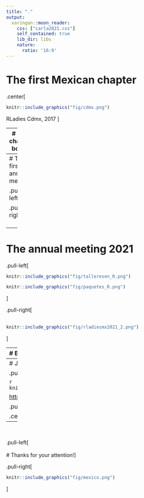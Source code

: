 ```yaml
---
title: "."
output:
  xaringan::moon_reader:
    css: ["carla2021.css"]
    self_contained: true
    lib_dir: libs
    nature:
      ratio: '16:9'
---
```


# The first Mexican chapter

.center[<br>
```r
knitr::include_graphics("fig/cdmx.png")
```

RLadies Cdmx, 2017
]

---
# More chapters borned

```r
knitr::include_graphics("fig/timeline.png")
```

---
# The first annual meeting

.pull-left[<br>
```r
knitr::include_graphics("fig/rladiesmxpage.png")
```
<br>
.center[<https://rladiesmx.netlify.app>]
]

.pull-right[<br><br>
```r
knitr::include_graphics("fig/rladiesmx2020.png")
```
]

---
# The annual meeting 2021

.pull-left[
```r
knitr::include_graphics("fig/talleresen_R.png")
```
```r
knitr::include_graphics("fig/paquetes_R.png")
```
]

.pull-right[<br><br>
```r
knitr::include_graphics("fig/rladiesmx2021_2.png")
```
]

---
# Blog posts

.pull-left[<br>
```r
knitr::include_graphics("fig/blog.png")
```
]

.pull-right[<br>
.center[<br>
## Comming soon... 

### Blog post 2021
]
]

---
# Join us!

.pull-left[
```r
knitr::include_graphics("fig/slack_logo.png")
```

```r
knitr::include_graphics("fig/slack.png")
```

<https://bit.ly/slack_rladiesmx>
]

.pull-right[
```r
knitr::include_graphics("fig/rladiesmxyoutube.png")
```

.center[<https://bit.ly/rladiesmx>]
]

---
<br>

.pull-left[<br><br>
# Thanks for your attention!
]

.pull-right[
```r
knitr::include_graphics("fig/mexico.png")
```
]
